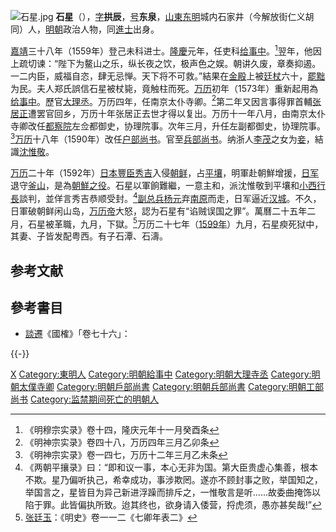 [[File:石星.jpg|thumb]]
'''石星'''（{{bd|1537年||1599年|catIdx=S石}}），[[表字|字]]'''拱辰'''，[[号|号]]'''东泉'''，[[山東|山東]][[东明|东明]]城内石家井（今解放街仁义胡同）人，[[明朝|明朝]]政治人物，同[[進士|進士]]出身。

[[嘉靖|嘉靖]]三十八年（1559年）登己未科进士。[[隆庆_(明穆宗)|隆慶]]元年，任吏科[[给事中|给事中]]。<ref>《明穆宗实录》卷十四，隆庆元年十一月癸酉条</ref>翌年，他因上疏切谏：“陛下为鳌山之乐，纵长夜之饮，极声色之娱。朝讲久废，章奏抑遏。一二内臣，威福自恣，肆无忌惮。天下将不可救。”結果在[[金殿|金殿]]上被[[廷杖|廷杖]]六十，[[罷黜|罷黜]]为民。夫人郑氏誤信石星被杖毙，竟触柱而死。[[万历|万历]]初年（1573年）重新起用為[[给事中|给事中]]。歷官[[大理丞|大理丞]]。万历四年，任南京太仆寺卿。<ref>《明神宗实录》卷四十八，万历四年三月乙卯条</ref>第二年又因言事得罪首輔[[张居正|张居正]]遭罢官回乡，万历十年张居正去世才得以复出。万历十一年八月，由南京太仆寺卿改任[[都察院|都察院]]左佥都御史，协理院事。次年三月，升任左副都御史，协理院事。<ref>《明神宗实录》卷一四七，万历十二年三月乙未条</ref>[[万历|万历]]十八年（1590年）改任[[户部尚书|户部尚书]]。官至[[兵部尚书|兵部尚书]]。纳浙人[[李茂|李茂]]之女为[[妾|妾]]，結識[[沈惟敬|沈惟敬]]。

[[万历|万历]]二十年（1592年）[[日本|日本]][[豐臣秀吉|豐臣秀吉]]入侵[[朝鲜|朝鲜]]，占[[平壤|平壤]]，明軍赴朝鮮增援，[[日军|日军]]退守[[釜山|釜山]]，是為[[朝鮮之役|朝鮮之役]]。石星以軍餉難繼，一意主和，派沈惟敬到平壤和[[小西行長|小西行長]]談判，並佯言秀吉恭顺受封。<ref>《两朝平攘录》曰：“即和议一事，本心无非为国。第大臣贵虚心集善，根本不欺。星乃偏听执己，希幸成功，事涉欺罔。遂亦不顾封事之败，举国知之，举国言之，星皆目为异己新进浮躁而排斥之，一惟敬言是听……故委曲掩饰以陷于罪。此皆偏执所致。迨其终也，欲身请入倭营，捋虎须，愚亦甚矣哉!”</ref>[[副总兵|副总兵]][[杨元|杨元]]弃[[南原|南原]]而走，日军逼近[[汉城|汉城]]。不久，日軍破朝鲜闲山岛，[[万历帝|万历帝]]大怒，認为石星有“谄贼误国之罪”。萬曆二十五年二月，石星被革職，九月，下獄。<ref>[[张廷玉|张廷玉]]：《明史》卷一一二《七卿年表二》</ref>万历二十七年（[[1599年|1599年]]）九月，石星瘐死狱中，其妻、子皆发配粤西。有子石潭、石濤。

== 参考文献 ==
{{reflist}}

== 參考書目 ==
* [[談遷|談遷]]《國榷》「卷七十六」：

{{-}}
{{start box}}
{{s-off}}
{{succession box|[[何起鳴|何起鳴]]|[[曾同亨|曾同亨]]|[[明朝工部尚書|明朝工部尚書]]|1587年－1590年}}
{{succession box|[[宋纁|宋纁]]|[[楊俊民|楊俊民]]|[[明朝戶部尚書|明朝戶部尚書]]|1590年－1591年}}
{{succession box|[[王一鶚|王一鶚]]|田樂|[[明朝兵部尚書|明朝兵部尚書]]|1591年－1597年}}
{{end box}}
{{並稱|复古詩派續五子|[[王道行_(嘉靖庚戌進士)|王道行]] - 石　星 - [[黎民表|黎民表]] - [[朱多煃|朱多煃]] - [[趙用賢|趙用賢]]}}

{{嘉靖三十八年己未科殿試金榜}}

{{Authority control}}
{{DEFAULTSORT:Shi石}}
[[Category:石姓|X]]
[[Category:東明人|Category:東明人]]
[[Category:明朝給事中|Category:明朝給事中]]
[[Category:明朝大理寺丞|Category:明朝大理寺丞]]
[[Category:明朝太僕寺卿|Category:明朝太僕寺卿]]
[[Category:明朝戶部尚書|Category:明朝戶部尚書]]
[[Category:明朝兵部尚書|Category:明朝兵部尚書]]
[[Category:明朝工部尚书|Category:明朝工部尚书]]
[[Category:监禁期间死亡的明朝人|Category:监禁期间死亡的明朝人]]